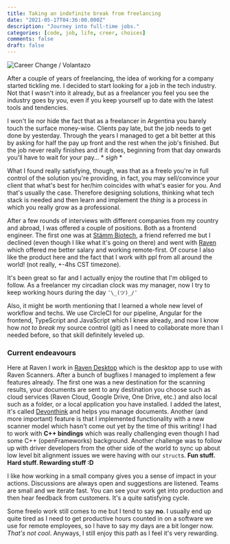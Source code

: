 ```yaml
---
title: Taking an indefinite break from freelancing
date: "2021-05-17T04:36:00.000Z"
description: "Journey into full-time jobs."
categories: [code, job, life, creer, choices]
comments: false
draft: false
---
```


![Career Change / Volantazo](volantazo.jpg)

After a couple of years of freelancing, the idea of working for a company started tickling me. I decided to start looking for a job in the tech industry. Not that I wasn't into it already, but as a freelancer you feel you see the industry goes by you, even if you keep yourself up to date with the latest tools and tendencies.

I won't lie nor hide the fact that as a freelancer in Argentina you barely touch the surface money-wise. Clients pay late, but the job needs to get done by yesterday. Through the years I managed to get a bit better at this by asking for half the pay up front and the rest when the job's finished. But the job never really finishes and if it does, beginning from that day onwards you'll have to wait for your pay... * *sigh* *

What I found really satisfying, though, was that as a freelo you're in full control of the solution you're providing, in fact, you may sell/convince your client that what's best for her/him coincides with what's easier for you. And that's usually the case. Therefore designing solutions, thinking what tech stack is needed and then learn and implement the *thing* is a process in which you really grow as a professional.

After a few rounds of interviews with different companies from my country and abroad, I was offered a couple of positions. Both as a frontend engineer. The first one was at [Stämm Biotech](http://www.stamm.bio/), a friend referred me but I declined (even though I like what it's going on there) and went with [Raven](https://www.raven.com/) which offered me better salary and working remote-first. Of course I also like the product here and the fact that I work with ppl from all around the world! (not really, +-4hs CST timezone).

It's been great so far and I actually enjoy the routine that I'm obliged to follow. As a freelancer my circadian clock was my manager, now I try to keep working hours during the day `¯\_(ツ)_/¯`

Also, it might be worth mentioning that I learned a whole new level of workflow and techs. We use CircleCI for our pipeline, Angular for the frontend, TypeScript and JavaScript which I knew already, and now I know how *not to break* my source control (git) as I need to collaborate more than I needed before, so that skill definitely leveled up.

### Current endeavours

Here at Raven I work in [Raven Desktop](https://www.raven.com/pages/desktop) which is the desktop app to use with Raven Scanners. After a bunch of bugfixes I managed to implement a few features already. The first one was a new destination for the scanning results, your documents are sent to any destination you choose such as cloud services (Raven Cloud, Google Drive, One Drive, etc.) and also local such as a folder, or a local application you have installed. I added the latest, it's called [Devonthink](https://www.devontechnologies.com/apps/devonthink) and helps you manage documents. Another (and more important) feature is that I implemented functionality with a new scanner model which hasn't come out yet by the time of this writing! I had to work with **C++ bindings** which was really challenging even though I had some C++ (openFrameworks) background. Another challenge was to follow up with driver developers from the other side of the world to sync up about low level bit alignment issues we were having with our `struct`s. **Fun stuff. Hard stuff. Rewarding stuff :D**

I like how working in a small company gives you a sense of impact in your actions. Discussions are always open and suggestions are listened. Teams are small and we iterate fast. You can see your work get into production and then hear feedback from customers. It's a quite satisfying cycle.

Some freelo work still comes to me but I tend to say **no**. I usually end up quite tired as I need to get productive hours counted in on a software we use for remote employees, so I have to say my days are a bit longer now. *That's not cool*. Anyways, I still enjoy this path as I feel it's very rewarding.